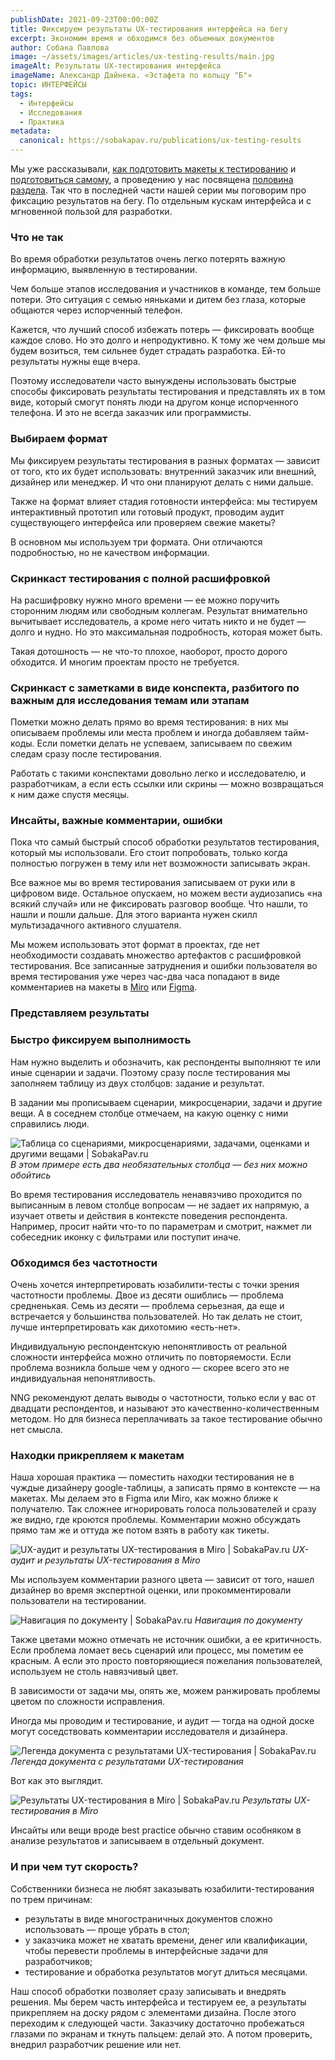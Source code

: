 ```yaml
---
publishDate: 2021-09-23T00:00:00Z
title: Фиксируем результаты UX‑тестирования интерфейса на бегу
excerpt: Экономим время и обходимся без объемных документов
author: Собака Павлова
image: ~/assets/images/articles/ux-testing-results/main.jpg
imageAlt: Результаты UX‑тестирования интерфейса
imageName: Александр Дайнека. «Эстафета по кольцу "Б"»
topic: ИНТЕРФЕЙСЫ
tags:
  - Интерфейсы
  - Исследования
  - Практика
metadata:
  canonical: https://sobakapav.ru/publications/ux-testing-results
---
```



Мы уже рассказывали, [как подготовить макеты к тестированию](https://sobakapav.ru/publications/professional_testing) и [подготовиться самому](https://sobakapav.ru/publications/before-interface-testing), а проведению у нас посвящена [половина раздела](https://sobakapav.ru/publications#!/tfeeds/324207301211/c/%D0%98%D1%81%D1%81%D0%BB%D0%B5%D0%B4%D0%BE%D0%B2%D0%B0%D0%BD%D0%B8%D1%8F). Так что в последней части нашей серии мы поговорим про фиксацию результатов на бегу. По отдельным кускам интерфейса и с мгновенной пользой для разработки.

### Что не так

Во время обработки результатов очень легко потерять важную информацию, выявленную в тестировании.

Чем больше этапов исследования и участников в команде, тем больше потери. Это ситуация с семью няньками и дитем без глаза, которые общаются через испорченный телефон.

Кажется, что лучший способ избежать потерь — фиксировать вообще каждое слово. Но это долго и непродуктивно. К тому же чем дольше мы будем возиться, тем сильнее будет страдать разработка. Ей-то результаты нужны еще вчера.

Поэтому исследователи часто вынуждены использовать быстрые способы фиксировать результаты тестирования и представлять их в том виде, который смогут понять люди на другом конце испорченного телефона. И это не всегда заказчик или программисты.

### Выбираем формат

Мы фиксируем результаты тестирования в разных форматах — зависит от того, кто их будет использовать: внутренний заказчик или внешний, дизайнер или менеджер. И что они планируют делать с ними дальше.

Также на формат влияет стадия готовности интерфейса: мы тестируем интерактивный прототип или готовый продукт, проводим аудит существующего интерфейса или проверяем свежие макеты?

В основном мы используем три формата. Они отличаются подробностью, но не качеством информации.

### Скринкаст тестирования с полной расшифровкой

На расшифровку нужно много времени — ее можно поручить сторонним людям или свободным коллегам. Результат внимательно вычитывает исследователь, а кроме него читать никто и не будет — долго и нудно. Но это максимальная подробность, которая может быть.

Такая дотошность — не что-то плохое, наоборот, просто дорого обходится. И многим проектам просто не требуется.

### Скринкаст с заметками в виде конспекта, разбитого по важным для исследования темам или этапам

Пометки можно делать прямо во время тестирования: в них мы описываем проблемы или места проблем и иногда добавляем тайм-коды. Если пометки делать не успеваем, записываем по свежим следам сразу после тестирования.

Работать с такими конспектами довольно легко и исследователю, и разработчикам, а если есть ссылки или скрины — можно возвращаться к ним даже спустя месяцы.

### Инсайты, важные комментарии, ошибки

Пока что самый быстрый способ обработки результатов тестирования, который мы использовали. Его стоит попробовать, только когда полностью погружен в тему или нет возможности записывать экран.

Все важное мы во время тестирования записываем от руки или в цифровом виде. Остальное опускаем, но можем вести аудиозапись «на всякий случай» или не фиксировать разговор вообще. Что нашли, то нашли и пошли дальше. Для этого варианта нужен скилл мультизадачного активного слушателя.

Мы можем использовать этот формат в проектах, где нет необходимости создавать множество артефактов с расшифровкой тестирования. Все записанные затруднения и ошибки пользователя во время тестирования уже через час-два часа попадают в виде комментариев на макеты в [Miro](https://miro.com/) или [Figma](https://www.figma.com/).

### Представляем результаты

### Быстро фиксируем выполнимость

Нам нужно выделить и обозначить, как респонденты выполняют те или иные сценарии и задачи. Поэтому сразу после тестирования мы заполняем таблицу из двух столбцов: задание и результат.

В задании мы прописываем сценарии, микросценарии, задачи и другие вещи. А в соседнем столбце отмечаем, на какую оценку с ними справились люди.

![Таблица со сценариями, микросценариями, задачами, оценками и другими вещами | SobakaPav.ru](~/assets/images/articles/ux-testing-results/1.png)
_В этом примере есть два необязательных столбца — без них можно обойтись_

Во время тестирования исследователь ненавязчиво проходится по выписанным в левом столбце вопросам — не задает их напрямую, а изучает ответы и действия в контексте поведения респондента. Например, просит найти что-то по параметрам и смотрит, нажмет ли собеседник иконку с фильтрами или поступит иначе.

### Обходимся без частотности

Очень хочется интерпретировать юзабилити-тесты с точки зрения частотности проблемы. Двое из десяти ошиблись — проблема средненькая. Семь из десяти — проблема серьезная, да еще и встречается у большинства пользователей. Но так делать не стоит, лучше интерпретировать как дихотомию «есть-нет».

Индивидуальную респондентскую непонятливость от реальной сложности интерфейса можно отличить по повторяемости. Если проблема возникла больше чем у одного — скорее всего это не индивидуальная непонятливость.

NNG рекомендуют делать выводы о частотности, только если у вас от двадцати респондентов, и называют это качественно-количественным методом. Но для бизнеса переплачивать за такое тестирование обычно нет смысла.

### Находки прикрепляем к макетам

Наша хорошая практика — поместить находки тестирования не в чуждые дизайнеру google-таблицы, а записать прямо в контексте — на макетах. Мы делаем это в Figma или Miro, как можно ближе к получателю. Так сложнее игнорировать голоса пользователей и сразу же видно, где кроются проблемы. Комментарии можно обсуждать прямо там же и оттуда же потом взять в работу как тикеты.

![UX-аудит и результаты UX-тестирования в Miro | SobakaPav.ru](~/assets/images/articles/ux-testing-results/2.png)
_UX-аудит и результаты UX-тестирования в Miro_

Мы используем комментарии разного цвета — зависит от того, нашел дизайнер во время экспертной оценки, или прокомментировали пользователи на тестировании.

![Навигация по документу | SobakaPav.ru](~/assets/images/articles/ux-testing-results/3.png)
_Навигация по документу_

Также цветами можно отмечать не источник ошибки, а ее критичность. Если проблема ломает весь сценарий или процесс, мы пометим ее красным. А если это просто повторяющиеся пожелания пользователей, используем не столь навязчивый цвет.

В зависимости от задачи мы, опять же, можем ранжировать проблемы цветом по сложности исправления.

Иногда мы проводим и тестирование, и аудит — тогда на одной доске могут соседствовать комментарии исследователя и дизайнера.

![Легенда документа с результатами UX-тестирования | SobakaPav.ru](~/assets/images/articles/ux-testing-results/4.png)
_Легенда документа с результатами UX-тестирования_

Вот как это выглядит.

![Результаты UX-тестирования в Miro | SobakaPav.ru](~/assets/images/articles/ux-testing-results/5.png)
_Результаты UX-тестирования в Miro_

Инсайты или вещи вроде best practice обычно ставим особняком в анализе результатов и записываем в отдельный документ.

### И при чем тут скорость?

Собственники бизнеса не любят заказывать юзабилити-тестирования по трем причинам:

- результаты в виде многостраничных документов сложно использовать — проще убрать в стол;
- у заказчика может не хватать времени, денег или квалификации, чтобы перевести проблемы в интерфейсные задачи для разработчиков;
- тестирование и обработка результатов могут длиться месяцами.

Наш способ обработки позволяет сразу записывать и внедрять решения. Мы берем часть интерфейса и тестируем ее, а результаты прикрепляем на доску рядом с элементами дизайна. После этого переходим к следующей части. Заказчику достаточно пробежаться глазами по экранам и ткнуть пальцем: делай это. А потом проверить, внедрил разработчик решение или нет.
